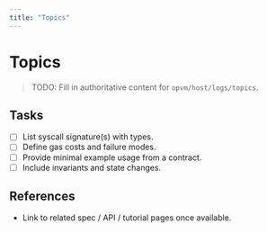 ```yaml
---
title: "Topics"
---
```


# Topics

> TODO: Fill in authoritative content for `opvm/host/logs/topics`.

## Tasks
- [ ] List syscall signature(s) with types.
- [ ] Define gas costs and failure modes.
- [ ] Provide minimal example usage from a contract.
- [ ] Include invariants and state changes.

## References
- Link to related spec / API / tutorial pages once available.
